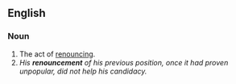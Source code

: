 ==English==

===Noun===
{{en-noun}}

#The act of [[renounce|renouncing]].
#''His '''renouncement''' of his previous position, once it had proven unpopular, did not help his candidacy.''